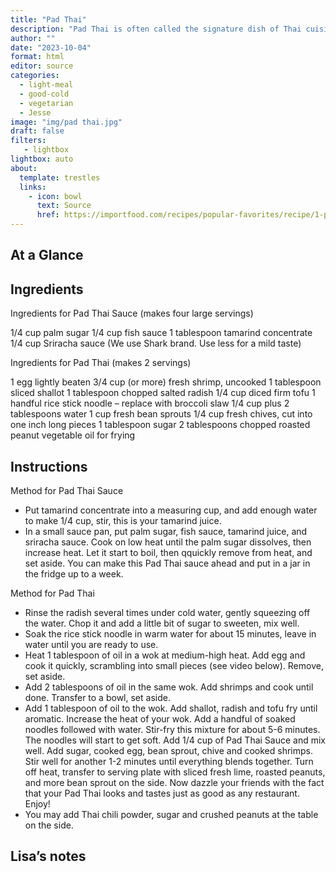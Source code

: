 ```yaml
---
title: "Pad Thai"
description: "Pad Thai is often called the signature dish of Thai cuisine."
author: ""
date: "2023-10-04"
format: html
editor: source
categories:
  - light-meal
  - good-cold
  - vegetarian
  - Jesse
image: "img/pad thai.jpg"
draft: false
filters:
   - lightbox
lightbox: auto
about:
  template: trestles
  links:
    - icon: bowl
      text: Source
      href: https://importfood.com/recipes/popular-favorites/recipe/1-pad-thai-recipe
---
```


## At a Glance


## Ingredients

Ingredients for Pad Thai Sauce (makes four large servings)

1/4 cup palm sugar
1/4 cup fish sauce
1 tablespoon tamarind concentrate
1/4 cup Sriracha sauce (We use Shark brand. Use less for a mild taste)

Ingredients for Pad Thai (makes 2 servings)

1 egg lightly beaten
3/4 cup (or more) fresh shrimp, uncooked
1 tablespoon sliced shallot
1 tablespoon chopped  salted radish
1/4 cup diced firm tofu
1 handful rice stick noodle – replace with broccoli slaw
1/4 cup plus 2 tablespoons water
1 cup fresh bean sprouts
1/4 cup fresh chives, cut into one inch long pieces
1 tablespoon sugar
2 tablespoons chopped roasted peanut
vegetable oil for frying

## Instructions

Method for Pad Thai Sauce

 - Put tamarind concentrate into a measuring cup, and add enough water to make 1/4 cup, stir, this is your tamarind juice.
 - In a small sauce pan, put palm sugar, fish sauce, tamarind juice, and sriracha sauce. Cook on low heat until the palm sugar dissolves, then increase heat. Let it start to boil, then qquickly remove from heat, and set aside. You can make this Pad Thai sauce ahead and put in a jar in the fridge up to a week.

Method for Pad Thai

 - Rinse the radish several times under cold water, gently squeezing off the water. Chop it and add a little bit of sugar to sweeten, mix well.
 - Soak the rice stick noodle in warm water for about 15 minutes, leave in water until you are ready to use.
 - Heat 1 tablespoon of oil in a wok at medium-high heat. Add egg and cook it quickly, scrambling into small pieces (see video below). Remove, set aside.
 - Add 2 tablespoons of oil in the same wok. Add shrimps and cook until done. Transfer to a bowl, set aside.
 - Add 1 tablespoon of oil to the wok. Add shallot, radish and tofu fry until aromatic. Increase the heat of your wok. Add a handful of soaked noodles followed with water. Stir-fry this mixture for about 5-6 minutes. The noodles will start to get soft. Add 1/4 cup of Pad Thai Sauce and mix well. Add sugar, cooked egg, bean sprout, chive and cooked shrimps. Stir well for another 1-2 minutes until everything blends together. Turn off heat, transfer to serving plate with sliced fresh lime, roasted peanuts, and more bean sprout on the side. Now dazzle your friends with the fact that your Pad Thai looks and tastes just as good as any restaurant. Enjoy!
 - You may add Thai chili powder, sugar and crushed peanuts at the table on the side.

## Lisa's notes


